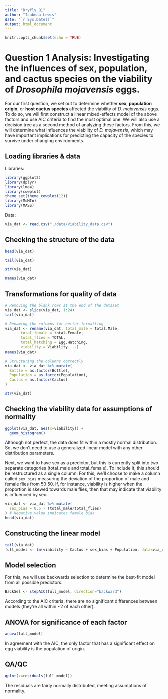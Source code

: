```yaml
---
title: "Dryfly_Q1"
author: "Isabeau Lewis"
date: "`r Sys.Date()`"
output: html_document
---
```


```r
knitr::opts_chunk$set(echo = TRUE)
```

# Question 1 Analysis: Investigating the influences of sex, population, and cactus species on the viability of _Drosophila mojavensis_ eggs.

For our first question, we set out to determine whether **sex**, **population origin**, or **host cactus species** affected the viability of _D. mojavensis_ eggs. To do so, we will first construct a linear mixed-effects model of the above factors and use AIC criteria to find the most optimal one. We will also use a decision tree as a second method of analyzing these factors. From this, we will determine what influences the viability of _D. mojavensis_, which may have important implications for predicting the capacity of the species to survive under changing environments.


## Loading libraries & data

Libraries:
```r
library(ggplot2)
library(dplyr)
library(lme4)
library(cowplot)
theme_set(theme_cowplot(12))
library(MuMIn)
library(MASS)
```

Data:
```r
via_dat <- read.csv("./data/Viability_data.csv")
```

## Checking the structure of the data
```r
head(via_dat)
```

```r
tail(via_dat)
```

```r
str(via_dat)
```

```r
names(via_dat)
```


## Transformations for quality of data
```r
# Removing the blank rows at the end of the dataset
via_dat <- slice(via_dat, 1:24)
tail(via_dat)
```

```r
# Renaming the columns for better formatting
via_dat <- rename(via_dat, total_male = total.Male,
       total_female = total.Female,
       total_flies = TOTAL,
       total_hatching = Egg.Hatching,
       viability = Viability....)
names(via_dat)
```

```r
# Structuring the columns correctly
via_dat <- via_dat %>% mutate(
  Bottle = as.factor(Bottle),
  Population = as.factor(Population),
  Cactus = as.factor(Cactus)
)

str(via_dat)
```

## Checking the viability data for assumptions of normality
```r
ggplot(via_dat, aes(x=viability)) +
  geom_histogram() 
```

Although not perfect, the data does fit within a mostly normal distribution. So, we don't need to use a generalized linear model with any other distribution parameters.

Next, we want to have sex as a predictor, but this is currently split into two separate categories (total_male and total_female). To include it, this should be restructured as a single column. For this, we'll choose to make a column called ``sex_bias`` measuring the deviation of the proportion of male and female flies from 50:50. If, for instance, viability is higher when the proportion is skewed towards male flies, then that may indicate that viability is influenced by sex.

```r
via_dat <- via_dat %>% mutate(
  sex_bias = 0.5 - (total_male/total_flies)
) # Negative value indicates female bias
head(via_dat)
```


## Constructing the linear model

```r
tail(via_dat)
full_model <- lm(viability ~ Cactus + sex_bias + Population, data=via_dat) # Excluding bottle because each observation has a unique bottle number, returns an error otherwise
```


## Model selection

For this, we will use backwards selection to determine the best-fit model from all possible predictors.

```r
BackSel <- stepAIC(full_model, direction="backward")
```


According to the AIC criteria, there are no significant differences between models (they're all within ~2 of each other).


## ANOVA for significance of each factor
```r
anova(full_model)
```

In agreement with the AIC, the only factor that has a significant effect on egg viability is the population of origin.

## QA/QC
```r
qplot(x=residuals(full_model))
```

The residuals are fairly normally distributed, meeting assumptions of normality. 
